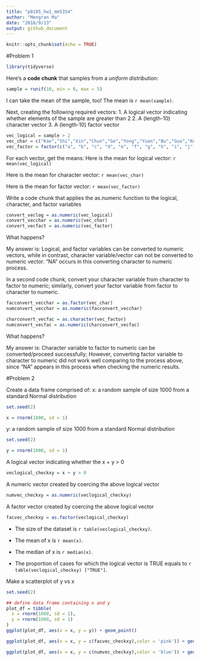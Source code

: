 ```yaml
---
title: "p8105_hw1_mm5354"
author: "Mengran Ma"
date: "2018/9/13"
output: github_document
---
```


```r
knitr::opts_chunk$set(echo = TRUE)
```
#Problem 1

```r
library(tidyverse)
```


Here's a **code chunk** that samples from 
a _uniform distribution_:

```r
sample = runif(10, min = 0, max = 5)
```
I can take the mean of the sample, too!
The mean is `r mean(sample)`.

Next, creating the following required vectors:
1. A logical vector indicating whether elements of the sample are greater than 2
2. A (length-10) character vector
3. A (length-10) factor vector

```r
vec_logical = sample > 2
vec_char = c("Kao","Shi","Xin","Chun","Ge","Yong","Yuan","Bu","Gua","Ke")
vec_factor = factor(c("a", "b", "c", "d", "e", "f", "g", "h", "i", "j"))
```


For each vector, get the means:
Here is the mean for logical vector: `r mean(vec_logical)`

Here is the mean for character vector: `r mean(vec_char)`

Here is the mean for factor vector: `r mean(vec_factor)`

Write a code chunk that applies the as.numeric function to the logical, character, and factor variables
```r
convert_veclog = as.numeric(vec_logical)
convert_vecchar = as.numeric(vec_char)
convert_vecfact = as.numeric(vec_factor)
```

What happens?

My answer is: Logical, and factor variables can be converted to numeric vectors, while in contrast, character variable/vector can not be converted to numeric vector. "NA" occurs in this converting character to numeric process.


In a second code chunk, convert your character variable from character to factor to numeric; similarly, convert your factor variable from factor to character to numeric. 

```r
facconvert_vecchar = as.factor(vec_char)
numconvert_vecchar = as.numeric(facconvert_vecchar)

charconvert_vecfac = as.character(vec_factor)
numconvert_vecfac = as.numeric(charconvert_vecfac)
```


What happens?

My answer is: Character variable to factor to numeric can be converted/proceed successfully; However, converting factor variable to character to numeric did not work well comparing to the process above, since "NA" appears in this process when checking the numeric results.


#Problem 2

Create a data frame comprised of:
x: a random sample of size 1000 from a standard Normal distribution
```r
set.seed(2)

x = rnorm(1000, sd = 1)


```
y: a random sample of size 1000 from a standard Normal distribution
```r
set.seed(2)

y = rnorm(1000, sd = 1)
```
A logical vector indicating whether the x + y > 0
```r
veclogical_checkxy = x + y > 0
```


A numeric vector created by coercing the above logical vector
```r
numvec_checkxy = as.numeric(veclogical_checkxy)
```

A factor vector created by coercing the above logical vector
```r
facvec_checkxy = as.factor(veclogical_checkxy)
```


* The size of the dataset is `r table(veclogical_checkxy)`.

* The mean of x is `r mean(x)`.

* The median of x is `r median(x)`.

* The proportion of cases for which the logical vector is TRUE equals to `r table(veclogical_checkxy) ["TRUE"]`.



Make a scatterplot of y vs x
```r
set.seed(2)

## define data frame containing x and y
plot_df = tibble(
  x = rnorm(1000, sd = 1),
  y = rnorm(1000, sd = 1)
)
ggplot(plot_df, aes(x = x, y = y)) + geom_point()
```
```r
ggplot(plot_df, aes(x = x, y = c(facvec_checkxy),color = 'pink')) + geom_point()
```

```r
ggplot(plot_df, aes(x = x, y = c(numvec_checkxy),color = 'blue')) + geom_point()
```
